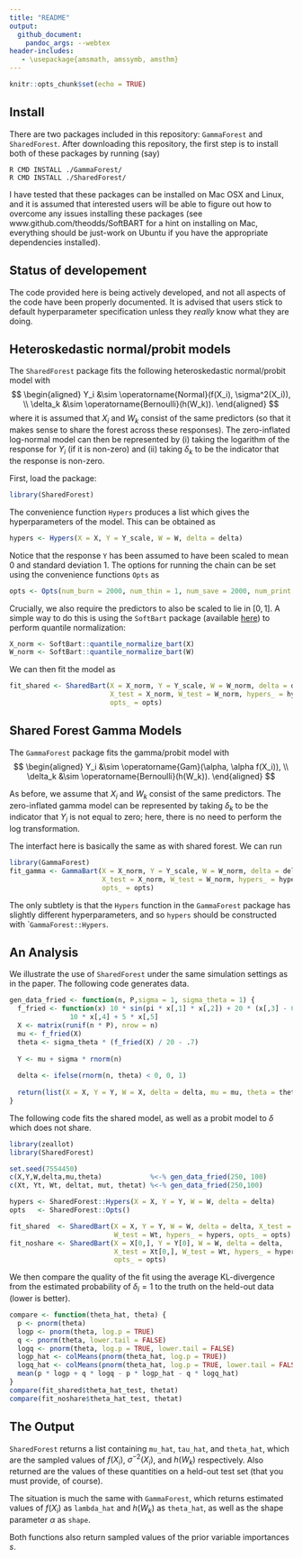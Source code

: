 ```yaml
---
title: "README"
output:
  github_document:
    pandoc_args: --webtex
header-includes:
   - \usepackage{amsmath, amssymb, amsthm}
---
```


```r
knitr::opts_chunk$set(echo = TRUE)
```

\newcommand{\Normal}{\operatorname{Normal}}
\newcommand{\Bernoulli}{\operatorname{Bernoulli}}
\newcommand{\Gam}{\operatorname{Gam}}

## Install

There are two packages included in this repository: `GammaForest` and 
`SharedForest`. After downloading this repository, the first step is to install
both of these packages by running (say)

```
R CMD INSTALL ./GammaForest/
R CMD INSTALL ./SharedForest/
```

I have tested that these packages can be installed on Mac OSX and Linux, and it
is assumed that interested users will be able to figure out how to overcome any
issues installing these packages (see www.github.com/theodds/SoftBART
for a hint on installing on Mac, everything should be just-work on Ubuntu if you 
have the appropriate dependencies installed).

## Status of developement

The code provided here is being actively developed, and not all aspects of the 
code have been properly documented. It is advised that users stick to default
hyperparameter specification unless they *really* know what they are doing. 

## Heteroskedastic normal/probit models

The `SharedForest` package fits the following heteroskedastic normal/probit
model with
$$
\begin{aligned}
  Y_i      &\sim \Normal(f(X_i), \sigma^2(X_i)), \\
  \delta_k &\sim \Bernoulli(h(W_k)).
\end{aligned}
$$
where it is assumed that $X_i$ and $W_k$ consist of the same predictors (so that
it makes sense to share the forest across these responses). The zero-inflated 
log-normal model can then be represented by (i) taking the logarithm of the 
response for $Y_i$ (if it is non-zero) and (ii) taking $\delta_k$ to be the 
indicator that the response is non-zero.

First, load the package:
```r
library(SharedForest)
```
The convenience function `Hypers` produces a list which gives the
hyperparameters of the model. This can be obtained as 
```r
hypers <- Hypers(X = X, Y = Y_scale, W = W, delta = delta)
```
Notice that the response `Y` has been assumed to have been scaled to mean 0 
and standard deviation 1. The options for running the chain can be set using 
the convenience functions `Opts` as
```r
opts <- Opts(num_burn = 2000, num_thin = 1, num_save = 2000, num_print = 10)
```
Crucially, we also require the predictors to also be scaled to lie in $[0,1]$. A 
simple way to do this is using the `SoftBart` package (available 
[here](www.github.com/theodds/SoftBART)) to perform quantile normalization:
```r
X_norm <- SoftBart::quantile_normalize_bart(X)
W_norm <- SoftBart::quantile_normalize_bart(W)
```
We can then fit the model as 
```r
fit_shared <- SharedBart(X = X_norm, Y = Y_scale, W = W_norm, delta = delta, 
                         X_test = X_norm, W_test = W_norm, hypers_ = hypers, 
                         opts_ = opts)
```

## Shared Forest Gamma Models

The `GammaForest` package fits the gamma/probit model with
$$
\begin{aligned}
  Y_i      &\sim \Gam(\alpha, \alpha f(X_i)), \\ 
  \delta_k &\sim \Bernoulli(h(W_k)).
\end{aligned}
$$

As before, we assume that $X_i$ and $W_k$ consist of the same predictors. The
zero-inflated gamma model can be represented by taking $\delta_k$ to be the
indicator that $Y_i$ is not equal to zero; here, there is no need to perform the
log transformation.

The interfact here is basically the same as with shared forest. We can run
```r
library(GammaForest)
fit_gamma <- GammaBart(X = X_norm, Y = Y_scale, W = W_norm, delta = delta, 
                       X_test = X_norm, W_test = W_norm, hypers_ = hypers, 
                       opts_ = opts)

```
The only subtlety is that the `Hypers` function in the `GammaForest` package has
slightly different hyperparameters, and so `hypers` should be constructed with 
```GammaForest::Hypers``. 

## An Analysis

We illustrate the use of `SharedForest` under the same simulation settings as 
in the paper. The following code generates data. 
```r
gen_data_fried <- function(n, P,sigma = 1, sigma_theta = 1) {
  f_fried <- function(x) 10 * sin(pi * x[,1] * x[,2]) + 20 * (x[,3] - 0.5)^2 + 
               10 * x[,4] + 5 * x[,5]
  X <- matrix(runif(n * P), nrow = n)
  mu <- f_fried(X)
  theta <- sigma_theta * (f_fried(X) / 20 - .7)
  
  Y <- mu + sigma * rnorm(n)
  
  delta <- ifelse(rnorm(n, theta) < 0, 0, 1)
  
  return(list(X = X, Y = Y, W = X, delta = delta, mu = mu, theta = theta))
}
```
The following code fits the shared model, as well as a probit model to $\delta$
which does not share.
```r
library(zeallot)
library(SharedForest)

set.seed(7554450)
c(X,Y,W,delta,mu,theta)            %<-% gen_data_fried(250, 100)
c(Xt, Yt, Wt, deltat, mut, thetat) %<-% gen_data_fried(250,100)

hypers <- SharedForest::Hypers(X = X, Y = Y, W = W, delta = delta)
opts   <- SharedForest::Opts()

fit_shared  <- SharedBart(X = X, Y = Y, W = W, delta = delta, X_test = Xt, 
                          W_test = Wt, hypers_ = hypers, opts_ = opts)
fit_noshare <- SharedBart(X = X[0,], Y = Y[0], W = W, delta = delta, 
                          X_test = Xt[0,], W_test = Wt, hypers_ = hypers, 
                          opts_ = opts)
```
We then compare the quality of the fit using the average KL-divergence from the 
estimated probability of $\delta_i = 1$ to the truth on the held-out data 
(lower is better). 
```r
compare <- function(theta_hat, theta) {
  p <- pnorm(theta)
  logp <- pnorm(theta, log.p = TRUE)
  q <- pnorm(theta, lower.tail = FALSE)
  logq <- pnorm(theta, log.p = TRUE, lower.tail = FALSE)
  logp_hat <- colMeans(pnorm(theta_hat, log.p = TRUE))
  logq_hat <- colMeans(pnorm(theta_hat, log.p = TRUE, lower.tail = FALSE))
  mean(p * logp + q * logq - p * logp_hat - q * logq_hat)
}
compare(fit_shared$theta_hat_test, thetat)
compare(fit_noshare$theta_hat_test, thetat)
```

## The Output

```SharedForest``` returns a list containing `mu_hat`, `tau_hat`, and 
`theta_hat`, which are the sampled values of $f(X_i)$, $\sigma^{-2}(X_i)$, and 
$h(W_k)$ respectively. Also returned are the values of these quantities on a 
held-out test set (that you must provide, of course). 

The situation is much the same with ```GammaForest```, which returns estimated
values of $f(X_i)$ as `lambda_hat` and $h(W_k)$ as `theta_hat`, as well as the 
shape parameter $\alpha$ as `shape`. 

Both functions also return sampled values of the prior variable importances 
$s$. 


